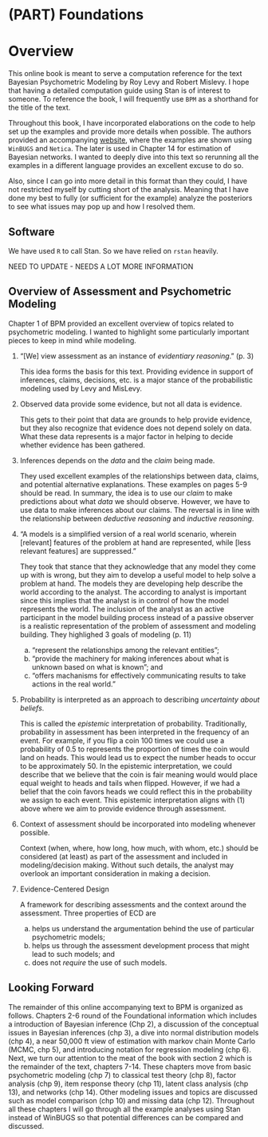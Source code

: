 # (PART) Foundations {-}
# Overview 

This online book is meant to serve a computation reference for the text Bayesian Psychometric Modeling by Roy Levy and Robert Mislevy.
I hope that having a detailed computation guide using Stan is of interest to someone.
To reference the book, I will frequently use `BPM` as a shorthand for the title of the text.

Throughout this book, I have incorporated elaborations on the code to help set up the examples and provide more details when possible.
The authors provided an accompanying [website](http://bayespsychometrics.com/book-examples/), where the examples are shown using ` WinBUGS` and ` Netica`. 
The later is used in Chapter 14 for estimation of Bayesian networks.
I wanted to deeply dive into this text so rerunning all the examples in a different language provides an excellent excuse to do so.

Also, since I can go into more detail in this format than they could, I have not restricted myself by cutting short of the analysis.
Meaning that I have done my best to fully (or sufficient for the example) analyze the posteriors to see what issues may pop up and how I resolved them.

## Software 

We have used ` R` to call Stan. So we have relied on ` rstan` heavily. 

NEED TO UPDATE - NEEDS A LOT MORE INFORMATION

## Overview of Assessment and Psychometric Modeling

Chapter 1 of BPM provided an excellent overview of topics related to psychometric modeling.
I wanted to highlight some particularly important pieces to keep in mind while modeling.

1. "[We] view assessment as an instance of _evidentiary reasoning_." (p. 3)

    This idea forms the basis for this text. Providing evidence in support of inferences, claims, decisions, etc. is a major stance of  the probabilistic modeling used by Levy and MisLevy.

2. Observed data provide some evidence, but not all data is evidence.

    This gets to their point that data are grounds to help provide evidence, but they also recognize that evidence does not depend solely on data.
    What these data represents is a major factor in helping to decide whether evidence has been gathered.

3. Inferences depends on the _data_ and the _claim_ being made.

    They used excellent examples of the relationships between data, claims, and potential alternative explanations.
    These examples on pages 5-9 should be read.
    In summary, the idea is to use our _claim_ to make predictions about what _data_ we should observe.
    However, we have to use data to make inferences about our claims.
    The reversal is in line with the relationship between _deductive reasoning_ and _inductive reasoning_.

4. "A models is a simplified version of a real world scenario, wherein [relevant] features of the problem at hand are represented, while [less relevant features] are suppressed."

    They took that stance that they acknowledge that any model they come up with is wrong, but they aim to develop a useful model to help solve a problem at hand.
    The models they are developing help describe the world according to the analyst.
    The according to analyst is important since this implies that the analyst is in control of how the model represents the world.
    The inclusion of the analyst as an active participant in the model building process instead of a passive observer is a realistic representation of the problem of assessment and modeling building.
    They highlighed 3 goals of modeling (p. 11)
    
    (a) "represent the relationships among the relevant entities";
    (b) "provide the machinery for making inferences about what is unknown based on what is known"; and
    (c) "offers machanisms for effectively communicating results to take actions in the real world."
    
5. Probability is interpreted as an approach to describing _uncertainty about beliefs_. 

    This is called the _epistemic_ interpretation of probability.
    Traditionally, probability in assessment has been interpreted in the frequency of an event. 
    For example, if you flip a coin 100 times we could use a probability of 0.5 to represents the proportion of times the coin would land on heads.
    This would lead us to expect the number heads to occur to be approximately 50. 
    In the epistemic interpretation, we could describe that we believe that the coin is fair meaning would would place equal weight to heads and tails when flipped.
    However, if we had a belief that the coin favors heads we could reflect this in the probability we assign to each event.
    This epistemic interpretation aligns with (1) above where we aim to provide evidence through assessment.
    
6. Context of assessment should be incorporated into modeling whenever possible.

    Context (when, where, how long, how much, with whom, etc.) should be considered (at least) as part of the assessment and included in modeling/decision making.
    Without such details, the analyst may overlook an important consideration in making a decision.

7. Evidence-Centered Design

    A framework for describing assessments and the context around the assessment.
    Three properties of ECD are
    
    (a) helps us understand the argumentation behind the use of particular psychometric models;
    (b) helps us through the assessment development process that might lead to such models; and
    (c) does not _require_ the use of such models.

## Looking Forward


The remainder of this online accompanying text to BPM is organized as follows.
Chapters 2-6 round of the Foundational information which includes a introduction of Bayesian inference (Chp 2), a discussion of the conceptual issues in Bayesian inferences (chp 3), a dive into normal distribution models (chp 4), a near 50,000 ft view of estimation with markov chain Monte Carlo (MCMC, chp 5), and introducing notation for regression modeling (chp 6). 
Next, we turn our attention to the meat of the book with section 2 which is the remainder of the text, chapters 7-14.
These chapters move from basic psychometric modeling (chp 7) to classical test theory (chp 8), factor analysis (chp 9), item response theory (chp 11), latent class analysis (chp 13), and networks (chp 14).
Other modeling issues and topics are discussed such as model comparison (chp 10) and missing data (chp 12).
Throughout all these chapters I will go through all the example analyses using Stan instead of WinBUGS so that potential differences can be compared and discussed.
